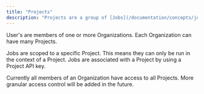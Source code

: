 ```yaml
---
title: "Projects"
description: "Projects are a group of [Jobs](/documentation/concepts/jobs-runs-tasks) with [Environments](/documentation/concepts/environments-apikeys)"
---
```


User's are members of one or more Organizations. Each Organization can have many Projects.

Jobs are scoped to a specific Project. This means they can only be run in the context of a Project. Jobs are associated with a Project by using a Project API key.

Currently all members of an Organization have access to all Projects. More granular access control will be added in the future.
